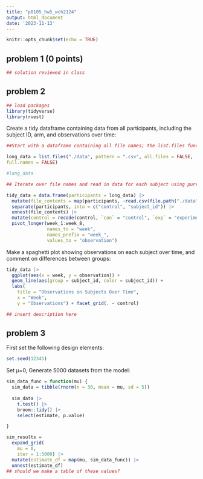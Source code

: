 ```yaml
---
title: "p8105_hw5_wch2124"
output: html_document
date: '2023-11-13'
---
```


```r
knitr::opts_chunk$set(echo = TRUE)
```

## problem 1 (0 points)
```r
## solution reviewed in class 
```

## problem 2 

```r
## load packages 
library(tidyverse)
library(rvest)
```

Create a tidy dataframe containing data from all participants, including the subject ID, arm, and observations over time:

```r
##Start with a dataframe containing all file names; the list.files function will help

long_data = list.files("./data", pattern = ".csv", all.files = FALSE, 
full.names = FALSE)

#long_data
```

```r
## Iterate over file names and read in data for each subject using purrr::map and saving the result as a new variable in the dataframe and Tidy the result; manipulate file names to include control arm and subject ID, make sure weekly observations are “tidy”, and do any other tidying that’s necessary

tidy_data = data.frame(participants = long_data) |> 
  mutate(file_contents = map(participants, ~read.csv(file.path("./data", .)))) |>  
  separate(participants, into = c("control", "subject_id")) |>  
  unnest(file_contents) |> 
  mutate(control = recode(control, `con` = "control", `exp` = "experiment")) |>
  pivot_longer(week_1:week_8,
               names_to = "week",
               names_prefix = "week_",
               values_to = "observation")
```

Make a spaghetti plot showing observations on each subject over time, and comment on differences between groups:

```r
tidy_data |> 
  ggplot(aes(x = week, y = observation)) +
  geom_line(aes(group = subject_id, color = subject_id)) +
  labs(
    title = "Observations on Subjects Over Time",
    x = "Week",
    y = "Observations") + facet_grid(. ~ control)

## insert description here 
```

## problem 3 

First set the following design elements:

```r
set.seed(12345)
```

Set μ=0, Generate 5000 datasets from the model:

```r
sim_data_func = function(mu) {
  sim_data = tibble(rnorm(n = 30, mean = mu, sd = 5))
  
  sim_data |> 
    t.test() |> 
    broom::tidy() |> 
    select(estimate, p.value)

}

sim_results = 
  expand_grid(
    mu = 0,
    iter = 1:5000) |> 
  mutate(estimate_df = map(mu, sim_data_func)) |> 
  unnest(estimate_df)
## should we make a table of these values? 
```



